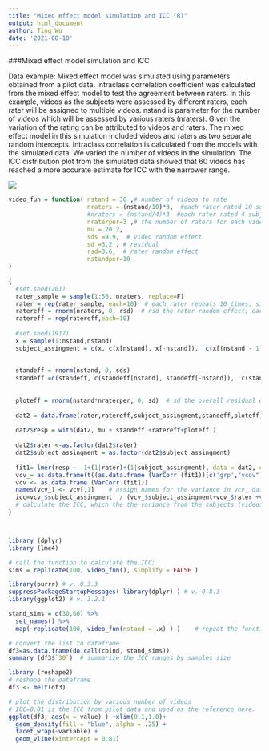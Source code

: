 ```yaml
---
title: "Mixed effect model simulation and ICC (R)"
output: html_document
author: Ting Wu
date: '2021-08-10'
---
```

###Mixed effect model simulation and ICC

Data example: Mixed effect model was simulated using parameters obtained from a pilot data. Intraclass correlation coefficient was calculated from the mixed effect model to test the agreement between raters. In this example, videos as the subjects were assessed by different raters, each rater will be assigned to multiple videos.  nstand is parameter for the number of videos which will be assessed by various raters (nraters). Given the variation of the rating can be attributed to videos and raters. The mixed effect model in this simulation included videos and raters as two separate random intercepts. Intraclass correlation is calculated from the models with the simulated data. We varied the number of videos in the simulation. The ICC distribution plot from the simulated data showed that 60 videos has reached a more accurate estimate for ICC with the narrower range. 


![](/docs//mixed-effect-model-icc/iccplot.jpeg)

```r

video_fun = function( nstand = 30 ,# number of videos to rate
                      nraters = (nstand/10)*3,  #each rater rated 10 subjects (i.e.videos), and each subject is rated by 3 different raters.
                      #nraters = (nstand/4)*3  #each rater rated 4 subjects, and each subject is rated by 3 different raters.
                      nraterper=3 ,# the number of raters for each video; 
                      mu = 20.2,
                      sds =9.9,  # video random effect
                      sd =3.2 , # residual
                      rsd=3.6,  # rater random effect
                      nstandper=10
)
  
{
  #set.seed(201)
  rater_sample = sample(1:50, nraters, replace=F)
  rater = rep(rater_sample, each=10)  # each rater repeats 10 times, since each rater reviews 10subjects; 
  ratereff = rnorm(nraters, 0, rsd)  # rsd the rater random effect; each rater has an random intercept
  ratereff = rep(ratereff,each=10)
  
  #set.seed(1917)
  x = sample(1:nstand,nstand)
  subject_assingment = c(x, c(x[nstand], x[-nstand]),  c(x[(nstand - 1):nstand], x[1:(nstand - 2)]))
  
  
  standeff = rnorm(nstand, 0, sds)    
  standeff =c(standeff, c(standeff[nstand], standeff[-nstand]),  c(standeff[(nstand - 1):nstand], standeff[1:(nstand - 2)]))  # sds the video random effect ; each video has an random intercept  
  
  
  ploteff = rnorm(nstand*nraterper, 0, sd)  # sd the overall residual effect 
  
  dat2 = data.frame(rater,ratereff,subject_assingment,standeff,ploteff)
  
  dat2$resp = with(dat2, mu + standeff +ratereff+ploteff )
  
  dat2$rater <-as.factor(dat2$rater)
  dat2$subject_assingment = as.factor(dat2$subject_assingment)
  
  fit1= lmer(resp ~  1+(1|rater)+(1|subject_assingment), data = dat2, control=lmerControl(optimizer="bobyqa",  optCtrl=list(maxfun=2e5)))
  vcv_= as.data.frame(t((as.data.frame (VarCorr (fit1))[c('grp',"vcov")]) [,-1]) )    # exact the variation, transpose the group variable and variance columns. 
  vcv <- as.data.frame (VarCorr (fit1)) 
  names(vcv_) <- vcv[,1]    # assign names for the variance in vcv_ data
  icc=vcv_$subject_assingment  / (vcv_$subject_assingment+vcv_$rater +vcv_$Residual)  
  # calculate the ICC, which the the variance from the subjects (videos) divided by the total variances. 
} 



library (dplyr)
library (lme4)

# call the function to calculate the ICC; 
sims = replicate(100, video_fun(), simplify = FALSE )

library(purrr) # v. 0.3.3
suppressPackageStartupMessages( library(dplyr) ) # v. 0.8.3
library(ggplot2) # v. 3.2.1

stand_sims = c(30,60) %>%
  set_names() %>%
  map(~replicate(100, video_fun(nstand = .x) ) )    # repeat the function for 100 times with different nstand (# of videos)

# convert the list to dataframe
df3=as.data.frame(do.call(cbind, stand_sims))
summary (df3$`30`)  # summarize the ICC ranges by samples size

library (reshape2)
# reshape the dataframe
df3 <- melt(df3)

# plot the distribution by various number of videos
# ICC=0.81 is the ICC from pilot data and used as the reference here. 
ggplot(df3, aes(x = value) ) +xlim(0.1,1.0)+
  geom_density(fill = "blue", alpha = .25) +
  facet_wrap(~variable) +
  geom_vline(xintercept = 0.81)

```




